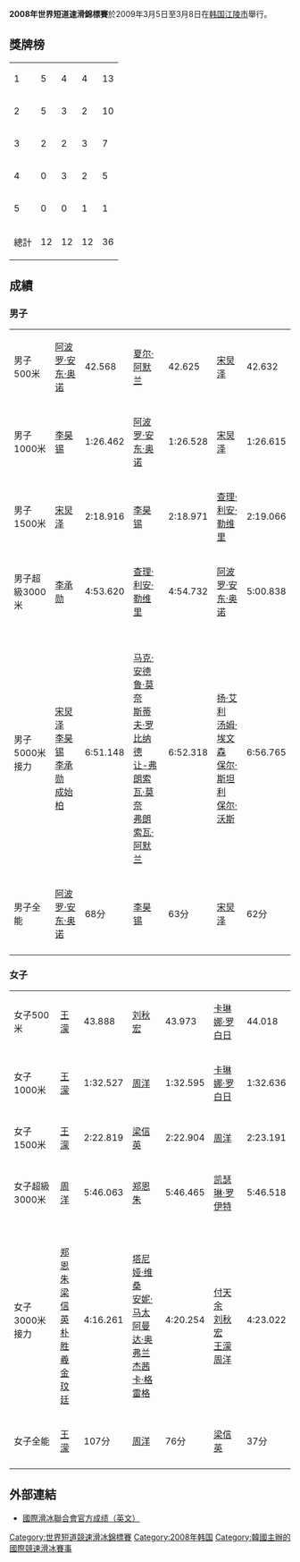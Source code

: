 '''2008年世界短道速滑錦標賽'''於2009年3月5日至3月8日在[[韩国|韩国]][[江陵市|江陵市]]舉行。

== 獎牌榜 ==
{| {{RankedMedalTable|class=wikitable}}
|-
| 1 ||align=left|{{KOR}} || 5 || 4 || 4 || 13
|-
| 2 ||align=left|{{CHN}} || 5 || 3 || 2 || 10
|-
| 3 ||align=left|{{USA}} || 2 || 2 || 3 || 7
|-
| 4 ||align=left|{{CAN}} || 0 || 3 || 2 || 5
|-
| 5 ||align=left|{{GBR}} || 0 || 0 || 1 || 1
|-
!colspan="2"| 總計 || 12 || 12 || 12 || 36
|}

== 成績 ==
=== 男子 ===
{| {{MedalistTable|type=項目|columns=2|style=font-size:small;}}
|-
|男子500米
|{{flagicon|USA}} [[阿波罗·安东·奥诺|阿波罗·安东·奥诺]]|| 42.568
|{{flagicon|CAN}} [[夏尔·阿默兰|夏尔·阿默兰]]|| 42.625
|{{flagicon|KOR}} [[宋炅泽|宋炅泽]]|| 42.632
|-
|男子1000米
|{{flagicon|KOR}} [[李昊锡|李昊锡]]|| 1:26.462
|{{flagicon|USA}} [[阿波罗·安东·奥诺|阿波罗·安东·奥诺]]|| 1:26.528
|{{flagicon|KOR}} [[宋炅泽|宋炅泽]]|| 1:26.615 
|-
|男子1500米
|{{flagicon|KOR}} [[宋炅泽|宋炅泽]]|| 2:18.916
|{{flagicon|KOR}} [[李昊锡|李昊锡]]|| 2:18.971
|{{flagicon|USA}} [[查理·利安·勒维里|查理·利安·勒维里]]|| 2:19.066
|-
|男子超級3000米
|{{flagicon|KOR}} [[李承勋|李承勋]]|| 4:53.620
|{{flagicon|USA}} [[查理·利安·勒维里|查理·利安·勒维里]]|| 4:54.732
|{{flagicon|USA}} [[阿波罗·安东·奥诺|阿波罗·安东·奥诺]]|| 5:00.838 
|-
|男子5000米接力
|{{KOR}}<br/>[[宋炅泽|宋炅泽]]<br/>[[李昊锡|李昊锡]]<br/>[[李承勋|李承勋]]<br/>[[成始柏|成始柏]] || 6:51.148
|{{CAN}}<br/>[[马克·安德鲁·莫奈|马克·安德鲁·莫奈]]<br/>[[斯蒂夫·罗比纳德|斯蒂夫·罗比纳德]]<br/>[[让-弗朗索瓦·莫奈|让-弗朗索瓦·莫奈]]<br/>[[弗朗索瓦·阿默兰|弗朗索瓦·阿默兰]] || 6:52.318
|{{GBR}}<br/>[[扬·艾利|扬·艾利]]<br/>[[汤姆·埃文森|汤姆·埃文森]]<br/>[[保尔·斯坦利|保尔·斯坦利]]<br/>[[保尔·沃斯|保尔·沃斯]] || 6:56.765
|-
|男子全能
|{{flagicon|USA}} [[阿波罗·安东·奥诺|阿波罗·安东·奥诺]]|| 68分
|{{flagicon|KOR}} [[李昊锡|李昊锡]]|| 63分
|{{flagicon|KOR}} [[宋炅泽|宋炅泽]]|| 62分
|-
|}

=== 女子 ===
{| {{MedalistTable|type=項目|columns=2|style=font-size:small;}}
|-
|女子500米
|{{flagicon|CHN}} [[王濛_(運動員)|王濛]]|| 43.888
|{{flagicon|CHN}} [[刘秋宏|刘秋宏]]|| 43.973
|{{flagicon|CAN}} [[卡琳娜·罗白日|卡琳娜·罗白日]]|| 44.018
|-
|女子1000米
|{{flagicon|CHN}} [[王濛_(運動員)|王濛]]|| 1:32.527
|{{flagicon|CHN}} [[周洋|周洋]]|| 1:32.595
|{{flagicon|CAN}} [[卡琳娜·罗白日|卡琳娜·罗白日]]|| 1:32.636  
|-
|女子1500米
|{{flagicon|CHN}} [[王濛_(運動員)|王濛]]|| 2:22.819
|{{flagicon|KOR}} [[梁信英|梁信英]]|| 2:22.904
|{{flagicon|CHN}} [[周洋|周洋]]|| 2:23.191
|-
|女子超級3000米
|{{flagicon|CHN}} [[周洋|周洋]]|| 5:46.063
|{{flagicon|KOR}} [[郑恩朱|郑恩朱]]|| 5:46.465
|{{flagicon|USA}} [[凯瑟琳·罗伊特|凯瑟琳·罗伊特]]|| 5:46.518
|-
|女子3000米接力
|{{KOR}}<br/>[[郑恩朱|郑恩朱]]<br/>[[梁信英|梁信英]]<br/>[[朴胜羲|朴胜羲]]<br/>[[金玟廷_(短道速滑运动员)|金玟廷]]|| 4:16.261
|{{CAN}}<br/>[[塔尼娅·维桑|塔尼娅·维桑]]<br/>[[安妮·马太|安妮·马太]]<br/>[[阿曼达·奥弗兰|阿曼达·奥弗兰]]<br/>[[杰茜卡·格雷格|杰茜卡·格雷格]] || 4:20.254
|{{CHN}}<br/>[[付天余|付天余]]<br/>[[刘秋宏|刘秋宏]]<br/>[[王濛|王濛]]<br/>[[周洋|周洋]] || 4:23.022
|-
|女子全能
|{{flagicon|CHN}} [[王濛_(運動員)|王濛]]|| 107分
|{{flagicon|CHN}} [[周洋|周洋]]|| 76分
|{{flagicon|KOR}} [[梁信英|梁信英]]|| 37分
|-
|}

== 外部連結 ==
* [http://www.sportresult.com/federations/ISU/ 國際滑冰聯合會官方成绩（英文）]{{Wayback|url=http://www.sportresult.com/federations/ISU/ |date=20071017132159 }}

{{Footer World Short Track Speed Skating Championships}}

{{DEFAULTSORT:2008 World Short Track Speed Skating Championships}}
[[Category:世界短道競速滑冰錦標賽|Category:世界短道競速滑冰錦標賽]]
[[Category:2008年韩国|Category:2008年韩国]]
[[Category:韓國主辦的國際競速滑冰賽事|Category:韓國主辦的國際競速滑冰賽事]]